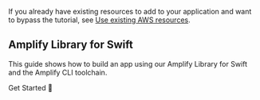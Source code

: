 If you already have existing resources to add to your application and want to bypass the tutorial, see [Use existing AWS resources](/lib/project-setup/use-existing-resources).

## Amplify Library for Swift

This guide shows how to build an app using our Amplify Library for Swift and the Amplify CLI toolchain.

<InternalLinkButton href="/lib/project-setup/prereq">
  <span slot="text">Get Started 🚀</span>
</InternalLinkButton>

